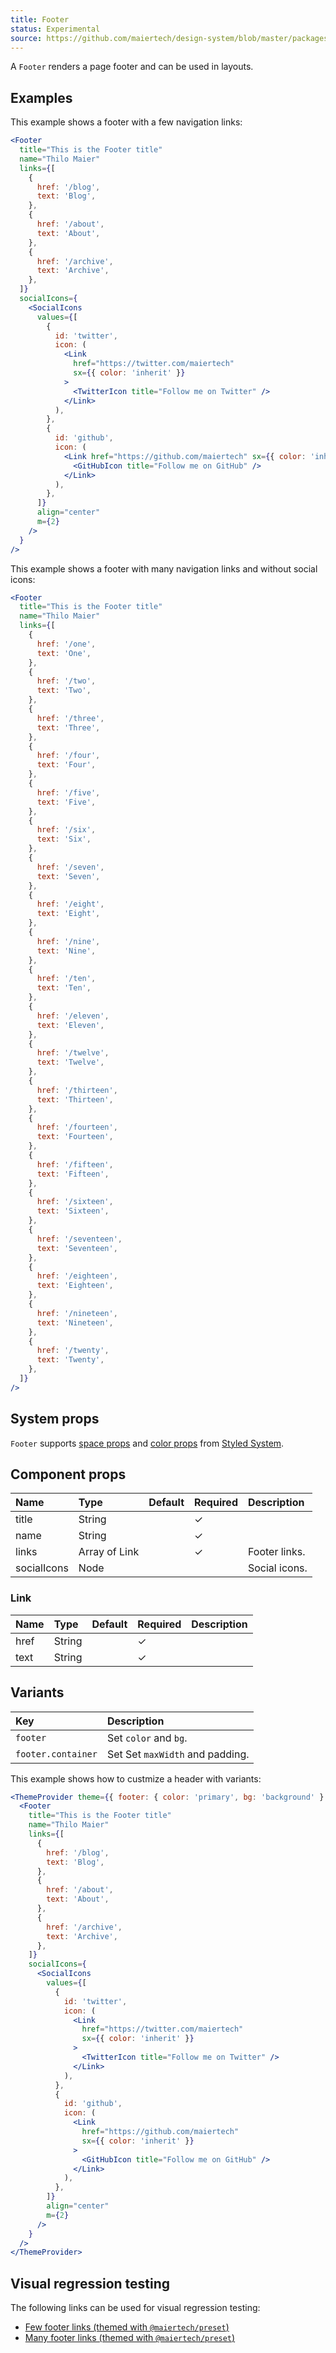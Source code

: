 ```yaml
---
title: Footer
status: Experimental
source: https://github.com/maiertech/design-system/blob/master/packages/components/src/footer.js
---
```


A `Footer` renders a page footer and can be used in layouts.

## Examples

This example shows a footer with a few navigation links:

```jsx live
<Footer
  title="This is the Footer title"
  name="Thilo Maier"
  links={[
    {
      href: '/blog',
      text: 'Blog',
    },
    {
      href: '/about',
      text: 'About',
    },
    {
      href: '/archive',
      text: 'Archive',
    },
  ]}
  socialIcons={
    <SocialIcons
      values={[
        {
          id: 'twitter',
          icon: (
            <Link
              href="https://twitter.com/maiertech"
              sx={{ color: 'inherit' }}
            >
              <TwitterIcon title="Follow me on Twitter" />
            </Link>
          ),
        },
        {
          id: 'github',
          icon: (
            <Link href="https://github.com/maiertech" sx={{ color: 'inherit' }}>
              <GitHubIcon title="Follow me on GitHub" />
            </Link>
          ),
        },
      ]}
      align="center"
      m={2}
    />
  }
/>
```

This example shows a footer with many navigation links and without social icons:

```jsx live
<Footer
  title="This is the Footer title"
  name="Thilo Maier"
  links={[
    {
      href: '/one',
      text: 'One',
    },
    {
      href: '/two',
      text: 'Two',
    },
    {
      href: '/three',
      text: 'Three',
    },
    {
      href: '/four',
      text: 'Four',
    },
    {
      href: '/five',
      text: 'Five',
    },
    {
      href: '/six',
      text: 'Six',
    },
    {
      href: '/seven',
      text: 'Seven',
    },
    {
      href: '/eight',
      text: 'Eight',
    },
    {
      href: '/nine',
      text: 'Nine',
    },
    {
      href: '/ten',
      text: 'Ten',
    },
    {
      href: '/eleven',
      text: 'Eleven',
    },
    {
      href: '/twelve',
      text: 'Twelve',
    },
    {
      href: '/thirteen',
      text: 'Thirteen',
    },
    {
      href: '/fourteen',
      text: 'Fourteen',
    },
    {
      href: '/fifteen',
      text: 'Fifteen',
    },
    {
      href: '/sixteen',
      text: 'Sixteen',
    },
    {
      href: '/seventeen',
      text: 'Seventeen',
    },
    {
      href: '/eighteen',
      text: 'Eighteen',
    },
    {
      href: '/nineteen',
      text: 'Nineteen',
    },
    {
      href: '/twenty',
      text: 'Twenty',
    },
  ]}
/>
```

## System props

`Footer` supports [space props](https://styled-system.com/api#space) and
[color props](https://styled-system.com/api#color) from
[Styled System](https://styled-system.com/).

## Component props

| Name        | Type          | Default | Required | Description   |
| :---------- | :------------ | :------ | :------- | :------------ |
| title       | String        |         | ✓        |               |
| name        | String        |         | ✓        |               |
| links       | Array of Link |         | ✓        | Footer links. |
| socialIcons | Node          |         |          | Social icons. |

### Link

| Name | Type   | Default | Required | Description |
| :--- | :----- | :------ | :------- | ----------- |
| href | String |         | ✓        |             |
| text | String |         | ✓        |             |

## Variants

| Key                | Description                     |
| :----------------- | :------------------------------ |
| `footer`           | Set `color` and `bg`.           |
| `footer.container` | Set Set `maxWidth` and padding. |

This example shows how to custmize a header with variants:

```jsx live
<ThemeProvider theme={{ footer: { color: 'primary', bg: 'background' } }}>
  <Footer
    title="This is the Footer title"
    name="Thilo Maier"
    links={[
      {
        href: '/blog',
        text: 'Blog',
      },
      {
        href: '/about',
        text: 'About',
      },
      {
        href: '/archive',
        text: 'Archive',
      },
    ]}
    socialIcons={
      <SocialIcons
        values={[
          {
            id: 'twitter',
            icon: (
              <Link
                href="https://twitter.com/maiertech"
                sx={{ color: 'inherit' }}
              >
                <TwitterIcon title="Follow me on Twitter" />
              </Link>
            ),
          },
          {
            id: 'github',
            icon: (
              <Link
                href="https://github.com/maiertech"
                sx={{ color: 'inherit' }}
              >
                <GitHubIcon title="Follow me on GitHub" />
              </Link>
            ),
          },
        ]}
        align="center"
        m={2}
      />
    }
  />
</ThemeProvider>
```

## Visual regression testing

The following links can be used for visual regression testing:

- [Few footer links (themed with `@maiertech/preset`)](/footer/few-footer-links)
- [Many footer links (themed with `@maiertech/preset`)](/footer/many-footer-links)
